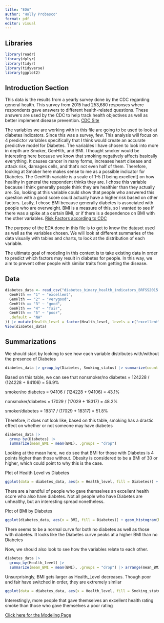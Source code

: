 ```yaml
---
title: "EDA"
author: "Holly Probasco"
format: pdf
editor: visual
---
```


## Libraries

```r
library(readr)
library(dplyr)
library(tidyr)
library(tidyverse)
library(ggplot2)
```

## Introduction Section

This data is the results from a yearly survey done by the CDC regarding general health. This survey from 2015 had 253,680 responses where respondents gave answers to different health-related questions. These answers are used by the CDC to help track health objectives as well as better implement disease prevention. [CDC Site](https://www.cdc.gov/brfss/about/brfss_faq.htm)

The variables we are working with in this file are going to be used to look at diabetes indicators. Since this was a survey, few. This analysis will focus on 4 predictor variables specifically that I think would create an accurate predictive model for Diabetes. The variables I have chosen to look into more in depth are Smoker, GenHlth, and BMI. I thought smoker would be interesting here because we know that smoking negatively affects basically everything. It causes cancer in many forms, increases heart disease and attack risk, damages cells, and that's not even half of them. Therefore, looking at Smoker here makes sense to me as a possible indicator for Diabetes. The GenHlth variable is a scale of 1-5 (1 being excellent) on how healthy in general the respondent thinks they are. I chose this variable because I think generally people think they are healthier than they actually are. So, looking at this variable could show that people who answered this question with a good score could actually have a higher risk based on other factors. Lastly, I chose BMI because generally diabetes is associated with people who are overweight. BMI is a measure of this, so I wanted to see if there was a spike at a certain BMI, or if there is a dependence on BMI with the other variables. [Risk Factors according to CDC](https://www.cdc.gov/diabetes/risk-factors/?CDC_AAref_Val=https://www.cdc.gov/diabetes/basics/risk-factors.html)

The purpose of the EDA done in this file is to get to know the dataset used as well as the variables chosen. We will look at different summaries of the data visually with tables and charts, to look at the distribution of each variable.

The ultimate goal of modeling in this context is to take existing data in order to predict which factors may result in diabetes for people. In this way, we aim to prevent other people with similar traits from getting the disease.

## Data

```r
diabetes_data <- read_csv("diabetes_binary_health_indicators_BRFSS2015.csv") |> select(Diabetes_binary, BMI, Smoker, GenHlth) |> drop_na() |> mutate(Diabetes = factor(if_else(Diabetes_binary == 0, "no", "yes")), Smoking_status = factor(if_else(Smoker == 0, "no", "yes")), Health_level = case_when(
  GenHlth == "1" ~ "excellent",
  GenHlth == "2" ~ "verygood",
  GenHlth == "3" ~ "good",
  GenHlth == "4" ~ "fair",
  GenHlth == "5" ~ "poor",
  .default = "NA"
)) |> mutate(Health_level = factor(Health_level, levels = c("excellent", "verygood", "good", "fair", "poor"),ordered = TRUE))
View(diabetes_data)
```

## Summarizations
We should start by looking to see how each variable distributes with/without the presence of Diabetes
```r
diabetes_data |> group_by(Diabetes, Smoking_status) |> summarize(count = n(), .groups = "drop")
```
Based on this table, we can see that
nonsmoker/no diabetes = 124228 / (124228 + 94106) = 56.9%

smoker/no diabetes = 94106 / (124228 + 94106) = 43.1%

nonsmoker/diabetes = 17029	/ (17029	+ 18317) = 48.2%

smoker/diabetes = 18317	/ (17029	+ 18317) = 51.8%

Therefore, it does not look like, based on this table, smoking has a drastic effect on whether or not someone may have diabetes

```r
diabetes_data |>
  group_by(Diabetes) |>
  summarize(mean_BMI = mean(BMI), .groups = "drop")
```
Looking at the mean here, we do see that BMI for those with Diabetes is 4 points higher than those without. Obesity is considered to be a BMI of 30 or higher, which could point to why this is the case.

Plot of Health Level vs Diabetes
```r
ggplot(data = diabetes_data, aes(x = Health_level, fill = Diabetes)) + geom_bar() + labs(y = "Cases")
```
There are a handful of people who gave themselves an excellent health score who also have diabetes. Not all people who have Diabetes are unhealthy, but an interesting spread nonetheless.

Plot of BMI by Diabetes
```r
ggplot(diabetes_data, aes(x = BMI, fill = Diabetes)) + geom_histogram(binwidth = 1)
```
There seems to be a normal curve for both no diabetes as well as those with diabetes. It looks like the Diabetes curve peaks at a higher BMI than no Diabetes

Now, we should also look to see how the variables relate to each other.
```r
diabetes_data |>
  group_by(Health_level) |>
  summarize(mean_BMI = mean(BMI), .groups = "drop") |> arrange(mean_BMI)
```
Unsurprisingly, BMI gets larger as Health_Level decreases. Though poor and fair have switched in order, they are extremely similar

```r
ggplot(data = diabetes_data, aes(x = Health_level, fill = Smoking_status)) + geom_bar() + labs(y = "Cases")
```

Interestingly, more people that gave themselves an excellent health rating smoke than those who gave themselves a poor rating

[Click here for the Modeling Page](Modeling.html)
